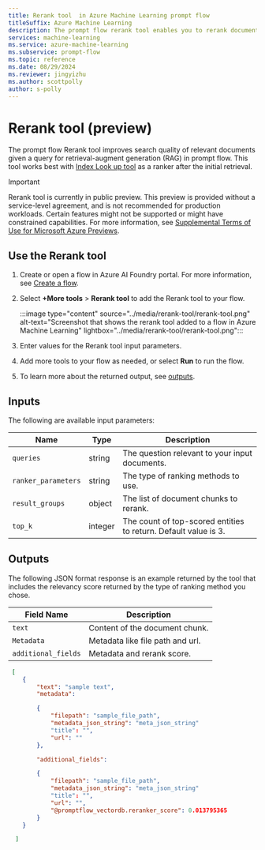 ```yaml
---
title: Rerank tool  in Azure Machine Learning prompt flow
titleSuffix: Azure Machine Learning
description: The prompt flow rerank tool enables you to rerank documents based on the relevancy to a given query. 
services: machine-learning
ms.service: azure-machine-learning
ms.subservice: prompt-flow
ms.topic: reference
ms.date: 08/29/2024
ms.reviewer: jingyizhu
ms.author: scottpolly
author: s-polly
---
```


# Rerank tool (preview)

The prompt flow Rerank tool improves search quality of relevant documents given a query for retrieval-augment generation (RAG) in prompt flow. This tool works best with [Index Look up tool](index-lookup-tool.md) as a ranker after the initial retrieval.

> [!IMPORTANT]
> Rerank tool is currently in public preview. This preview is provided without a service-level agreement, and is not recommended for production workloads. Certain features might not be supported or might have constrained capabilities.
> For more information, see [Supplemental Terms of Use for Microsoft Azure Previews](https://azure.microsoft.com/support/legal/preview-supplemental-terms/).

## Use the Rerank tool

1. Create or open a flow in Azure AI Foundry portal. For more information, see [Create a flow](../how-to-develop-flow.md#create-and-develop-your-prompt-flow).
1. Select **+More tools** > **Rerank tool** to add the Rerank tool to your flow.

     :::image type="content" source="../media/rerank-tool/rerank-tool.png" alt-text="Screenshot that shows the rerank tool added to a flow in Azure Machine Learning" lightbox="../media/rerank-tool/rerank-tool.png":::

1. Enter values for the Rerank tool input parameters.
1. Add more tools to your flow as needed, or select **Run** to run the flow.
1. To learn more about the returned output, see [outputs](#outputs).

## Inputs

The following are available input parameters:

| Name                | Type    | Description                                                     |
|---------------------|---------|-----------------------------------------------------------------|
| `queries`           | string  | The question relevant to your input documents.                  |
| `ranker_parameters` | string  | The type of ranking methods to use.                             |
| `result_groups`     | object  | The list of document chunks to rerank.                          |
| `top_k`             | integer | The count of top-scored entities to return. Default value is 3. |

## Outputs

The following JSON format response is an example returned by the tool that includes the relevancy score returned by the type of ranking method you chose.

| Field Name          | Description                      |
|---------------------|----------------------------------|
| `text`              | Content of the document chunk.   |
| `Metadata`          | Metadata like file path and url. |
| `additional_fields` | Metadata and rerank score.       |

```json
 [ 
    { 
        "text": "sample text", 
        "metadata": 

        { 
            "filepath": "sample_file_path", 
            "metadata_json_string": "meta_json_string" 
            "title": "", 
            "url": "" 
        }, 

        "additional_fields": 

        { 
            "filepath": "sample_file_path", 
            "metadata_json_string": "meta_json_string" 
            "title": "", 
            "url": "", 
            "@promptflow_vectordb.reranker_score": 0.013795365 
        } 
    } 

  ] 

``` 
